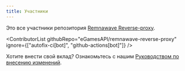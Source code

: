 ```yaml
---
title: Участники
---
```



Это все участники репозитория [Remnawave Reverse-proxy](https://github.com/eGamesAPI/remnawave-reverse-proxy).

<ContributorList githubRepo="eGamesAPI/remnawave-reverse-proxy" ignore={["autofix-ci[bot]", "github-actions[bot]"]} />

Хотите внести свой вклад? Ознакомьтесь с нашим [Руководством по внесению изменений](/ru/contribution/guide).